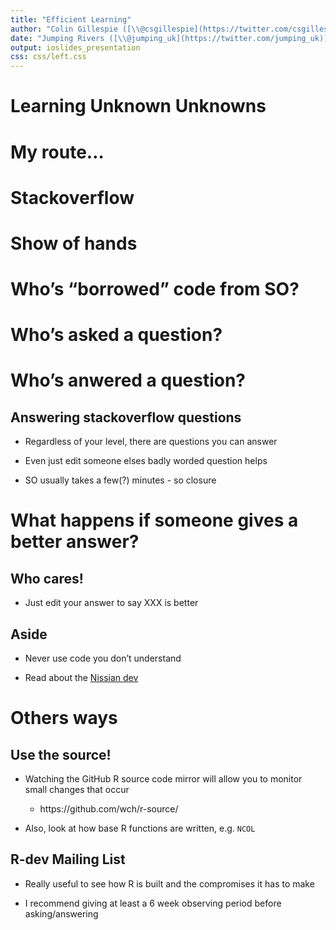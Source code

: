 ```yaml
---
title: "Efficient Learning"
author: "Colin Gillespie ([\\@csgillespie](https://twitter.com/csgillespie))"
date: "Jumping Rivers ([\\@jumping_uk](https://twitter.com/jumping_uk))"
output: ioslides_presentation
css: css/left.css
---
```

<!--
%\VignetteEngine{knitr::rmarkdown}
%\VignetteIndexEntry{Slides: Your Start-up file}
-->


# Learning Unknown Unknowns

# My route...

# Stackoverflow

# Show of hands

# Who's "borrowed" code from SO?

# Who's asked a question?

# Who's anwered a question?

## Answering stackoverflow questions

 * Regardless of your level, there are questions you can answer
 
  * Even just edit someone elses badly worded question helps
 
 * SO usually takes a few(?) minutes - so closure
 
# What happens if someone gives a better answer?

## Who cares!

  * Just edit your answer to say XXX is better

## Aside

  * Never use code you don't understand
  
  * Read about the [Nissian dev](https://www.theverge.com/tldr/2016/5/4/11593084/dont-get-busted-copying-code-from-stack-overflow)

# Others ways

## Use the source!

 * Watching the GitHub R source code mirror will allow you to monitor small changes that occur
 
    * https://github.com/wch/r-source/
    
  * Also, look at how base R functions are written, e.g. `NCOL`
  
## R-dev Mailing List

 * Really useful to see how R is built and the compromises it has to make
 
 * I recommend giving at least a 6 week observing period before asking/answering
